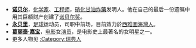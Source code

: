 *'''[[阿尔弗雷德·伯纳德·诺贝尔|诺贝尔]]'''，[[化学家|化学家]]、[[工程师|工程师]]，[[硝化甘油炸藥|硝化甘油炸藥]]发明人。他在自己的最后一份遗嘱中用其巨额财产创建了[[诺贝尔奖|诺贝尔奖]]。
*'''[[弗雷德里克·永贝里|永贝里]]'''，[[足球|足球]]运动员，司职中前场，目前效力於[[西雅圖海灣人|西雅圖海灣人]]。
*'''[[葛丽泰·嘉宝|葛丽泰·嘉宝]]'''，[[电影|电影]]女[[演员|演员]]，是电影史上最著名的女明星之一。
*更多人物见 [[:Category:瑞典人|:Category:瑞典人]]